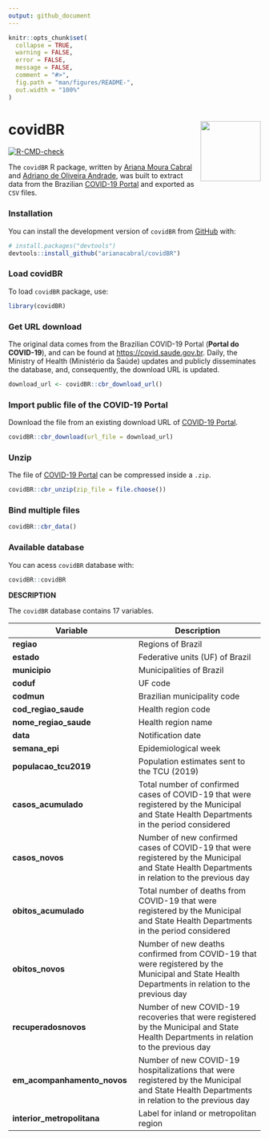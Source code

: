 ```yaml
---
output: github_document
---
```


<!-- README.md is generated from README.Rmd. Please edit that file -->

```r
knitr::opts_chunk$set(
  collapse = TRUE,
  warning = FALSE,
  error = FALSE,
  message = FALSE,
  comment = "#>",
  fig.path = "man/figures/README-",
  out.width = "100%"
)
```

# covidBR <img src="man/figures/hex-sticker_covidBR.png" align="right" width = "120px"/>

<!-- badges: start -->
[![R-CMD-check](https://github.com/arianacabral/covidBR/workflows/R-CMD-check/badge.svg)](https://github.com/arianacabral/covidBR/actions)
<!-- badges: end -->

The `covidBR` R package, written by [Ariana Moura Cabral](https://orcid.org/0000-0002-9804-353X) and [Adriano de Oliveira Andrade](https://orcid.org/0000-0002-5689-6606), was built to extract data from the Brazilian [COVID-19 Portal](https://covid.saude.gov.br) and exported as `CSV` files.

### Installation

You can install the development version of `covidBR` from [GitHub](https://github.com/) with:

```r
# install.packages("devtools")
devtools::install_github("arianacabral/covidBR")
```

### Load covidBR

To load `covidBR` package, use: 

```r
library(covidBR)
```

### Get URL download

The original data comes from the Brazilian COVID-19 Portal (**Portal do COVID-19**), and can be found at <https://covid.saude.gov.br>. Daily, the Ministry of Health (Ministério da Saúde) updates and publicly disseminates the database, and, consequently, the download URL is updated.

```r
download_url <- covidBR::cbr_download_url()
```

### Import public file of the COVID-19 Portal

Download the file from an existing download URL of [COVID-19 Portal](https://covid.saude.gov.br).

```r
covidBR::cbr_download(url_file = download_url)
```

### Unzip

The file of [COVID-19 Portal](https://covid.saude.gov.br) can be compressed inside a `.zip`.

```r
covidBR::cbr_unzip(zip_file = file.choose())
```

### Bind multiple files

```r
covidBR::cbr_data()
```

### Available database 

You can acess `covidBR` database with:

```r
covidBR::covidBR
```

**DESCRIPTION**

The `covidBR` database contains 17 variables.

|Variable|Description|
|-----|-----|
|**regiao**|Regions of Brazil|
|**estado**|Federative units (UF) of Brazil|
|**municipio**|Municipalities of Brazil|
|**coduf**|UF code|
|**codmun**|Brazilian municipality code|
|**cod_regiao_saude**|Health region code|
|**nome_regiao_saude**|Health region name|
|**data**|Notification date|
|**semana_epi**|Epidemiological week|
|**populacao_tcu2019**|Population estimates sent to the TCU (2019)|
|**casos_acumulado**|Total number of confirmed cases of COVID-19 that were registered by the Municipal and State Health Departments in the period considered|
|**casos_novos**|Number of new confirmed cases of COVID-19 that were registered by the Municipal and State Health Departments in relation to the previous day|
|**obitos_acumulado**|Total number of deaths from COVID-19 that were registered by the Municipal and State Health Departments in the period considered|
|**obitos_novos**|Number of new deaths confirmed from COVID-19 that were registered by the Municipal and State Health Departments in relation to the previous day|
|**recuperadosnovos**|Number of new COVID-19 recoveries that were registered by the Municipal and State Health Departments in relation to the previous day|
|**em_acompanhamento_novos**|Number of new COVID-19 hospitalizations that were registered by the Municipal and State Health Departments in relation to the previous day|
|**interior_metropolitana**|Label for inland or metropolitan region|
